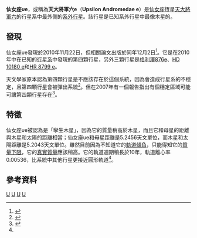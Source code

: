 {{Planetbox begin
| name = 仙女座υe
}}
{{Planetbox star
| star = [[天大將軍六|天大將軍六A]]
| constell = [[仙女座|仙女座]]
| RA = {{RA|01|36|47.8}}
| DEC = {{DEC|+41|24|20}}
| app_mag = 4.09
| dist_ly = 44.0 ± 0.1
| dist_pc = 13.49 ± 0.03
| class = F8V
| mass = 1.28
| radius = 1.480 ± 0.087
| temperature = 6074 ± 13.1
| metallicity = 0
| age = 3.3
}}
{{Planetbox orbit
| semimajor = 5.2456 ± 0.00067<ref name="curiel2010"/>
| semimajor_gm = 784.7
| periastron = 5.2175 ± 0.003
| periastron_gm = 780.5
| apastron = 5.2738 ± 0.0029
| apastron_gm = 788.9
| period = 3848.86 ± 0.74<ref name="curiel2010"/>
| period_year = 10.5374
| eccentricity = 0.00536 ± 0.00044<ref name="curiel2010"/>
| arg_peri = 367.3 ± 2.3<ref name="curiel2010"/>
}}
{{Planetbox character
| minimum_mass = 1.059 ± 0.028<ref name="curiel2010"/>
}}
{{Planetbox discovery
| discovery_date = 2010年11月22日宣布<br>2010年12月2日論文出版
| discoverers = Curiel ''et al.''
| discovery_site = {{MEX}}[[下加利福尼亞州|下加利福尼亞州]]
| discovery_method = [[都卜勒光譜學|都卜勒光譜學]]
| discovery_status = 已發表論文<ref name="curiel2010"/>
}}
{{Planetbox catalog
| names=50 Andromedae e, Upsilon Andromedae Ae
}}
{{Planetbox reference
| star=Ups+And
| planet=e
}}
{{Planetbox end}}

'''仙女座υe'''，或稱為'''天大將軍六e'''（'''Upsilon Andromedae e'''）是[[仙女座|仙女座]]恆星[[天大將軍六|天大將軍六]]的行星系中最外側的[[系外行星|系外行星]]。該行星是已知系外行星中最像木星的。

==發現==
仙女座υe發現於2010年11月22日，但相關論文出版於同年12月2日<ref name="curiel2010">{{cite journal|url=http://www.aanda.org/index.php?option=com_article&access=standard&Itemid=129&url=/articles/aa/abs/2011/01/aa15693-10/aa15693-10.html|title=A fourth planet orbiting υ Andromedae|author=Curiel, S. ''et al.''|journal=[[天文与天体物理学报|Astronomy & Astrophysics]]|year=2011|volume=525|page=A78|doi=10.1051/0004-6361/201015693|bibcode=2011A&A...525A..78C|access-date=2020-12-16|archive-date=2019-12-09|archive-url=https://web.archive.org/web/20191209192656/http://www.aanda.org/index.php?option=com_article&access=standard&Itemid=129&url=%2Farticles%2Faa%2Fabs%2F2011%2F01%2Faa15693-10%2Faa15693-10.html|dead-url=no}}</ref>。它是在2010年中在已知的[[行星系|行星系]]中發現的第四顆行星，另外三顆行星是[[格利澤876e|格利澤876e]]、[[HD_10180_e|HD 10180 e]]和[[HR_8799_e|HR 8799 e]]。

天文學家原本認為第四顆行星是不應該存在於這個系統，因為會造成行星系的不穩定，且第四顆行星會被彈出系統<ref>{{cite journal|author=Ford, E. ''et al.''|title=Planet-planet scattering in the upsilon Andromedae system|journal=[[Nature_(journal)|Nature]]|volume=434|pages=873–876|year=2005|doi=10.1038/nature03427|pmid=15829958|issue=7035|bibcode=2005Natur.434..873F|arxiv = astro-ph/0502441 }}</ref>。但在2007年有一個報告指出有個穩定區域可能可讓第四顆行星存在<ref>{{cite arXiv | title=Extrasolar Planet Interactions | eprint=0801.3226v1 |class=astro-ph |year=2008 | author1=Rory Barnes | author2=Richard Greenberg}}</ref>。

==特徵==
仙女座υe被認為是「孿生木星」，因為它的質量稍高於木星，而且它和母星的距離與木星和太陽的距離相當；仙女座υe和母星距離是5.2456天文單位，而木星和太陽距離是5.2043天文單位。雖然目前因為不知道它的[[軌道傾角|軌道傾角]]，只能得知它的[[質量下限|質量下限]]，它的[[真實質量|真實質量]]應該稍高。它的軌道週期稍長於10年，軌道離心率0.00536，比系統中其他行星更接近圓形軌道<ref name="curiel2010"/>。

==參考資料==
{{reflist}}

{{Upsilon Andromedae}}
[[Category:2010年发现的系外行星|U]]
[[Category:徑向速度法發現的系外行星|U]]
[[Category:类木行星|U]]
[[Category:仙女座|U]]
